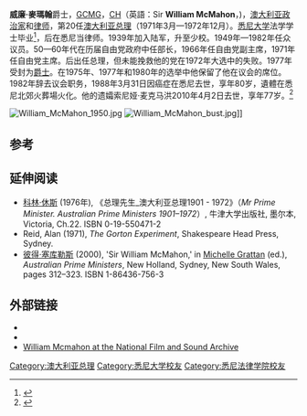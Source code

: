 {{Link style|time=2015-12-11T09:12:33+00:00}}
{{noteTA
|T=zh-tw:威廉·麥克馬洪; zh-cn:威廉·麦克马洪;zh-hk:威廉·麥瑪翰;
|1=zh-tw:威廉·麥克馬洪; zh-cn:威廉·麦克马洪;zh-hk:威廉·麥瑪翰;
|2=zh-tw:澳洲; zh-cn:澳大利亚;zh-hk:澳洲;
}}

{{Infobox Prime Minister
|honorific-prefix = [[少校|少校]] [[閣下|閣下]]
|name             = 威廉·麦克马洪 爵士<br />Sir William McMahon
|honorific-suffix = {{post-nominals|country=GBR|GCMG|CH}}
|image            = William McMahon 1966.jpg
|order            = {{Flagicon|AUS}} 第20任[[澳大利亚总理|澳大利亚总理]]
|term_start       = 1971年3月10日
|term_end         = 1972年12月5日
|monarch          = [[伊丽莎白二世|伊丽莎白二世]]
|governor-general = [[保罗·哈斯拉克|保罗·哈斯拉克爵士]]
|deputy           = [[道格·安东尼|道格·安东尼]]
|predecessor      = [[约翰·戈顿|约翰·戈顿]]
|successor        = [[高夫·惠特蘭|高夫·惠特蘭]]
|office2          = 财政部长 
|primeminister2   = [[哈罗德·霍尔特|哈罗德·霍尔特]]
|term_start2      = 1966年11月26日
|term_end2        = 1969年10月25日
|predecessor2     = [[哈罗德·霍尔特|哈罗德·霍尔特]]
|successor2       = [[莱斯·伯利|莱斯·伯利]]
|office3          = [[澳大利亚国防部|空军和海军部长]]
|primeminister3   = [[罗伯特·孟席斯|罗伯特·孟席斯]]
|term_start3      = 1951年4月28日
|term_end3        = 1966年1月26日
|predecessor3     = ''职务建立''
|successor3       = ''职务废除''
|office4          = [[澳大利亚议会|澳大利亚议会]][[:en:Division_of_Lowe|劳]]选区议员
|term_start4      = 1949年12月10日
|term_end4        = 1982年3月13日
|predecessor4     = ''新席位''
|successor4       = [[迈克尔·马赫_(澳大利亚政治家)|迈克尔·马赫]]
|birth_date       = {{birth date|1908|2|23|df=y}}
|birth_place      = {{AUS}}[[新南威爾斯州|新南威爾斯州]][[悉尼|悉尼]]
|death_date       = {{death date and age|1988|3|31|1908|2|23|df=y}}
|death_place      = {{AUS}}[[新南威爾斯州|新南威爾斯州]][[悉尼|悉尼]]
|party            = [[澳大利亚自由党|澳大利亚自由党]]
|alma_mater       = [[悉尼大学|悉尼大学]]
|spouse           = {{marriage| [[索尼娅·麦克马洪|索尼娅·麦克马洪]]|1965}}
|children         = 梅林达<br />[[朱利安·麦克马洪|朱利安]]<br />黛博拉
|religion         = [[安立甘宗|安立甘宗]]
}}
'''威廉·麥瑪翰'''爵士，[[聖米迦勒及聖喬治勳章|GCMG]]，[[名譽勳位|CH]]（英語：Sir ''' William McMahon'''，{{bd|1908年|2月23日|1988年|3月31日|}})，[[澳大利亚|澳大利亚]][[政治家|政治家]]和[[律师|律师]]，第20任[[澳大利亚总理|澳大利亚总理]]（1971年3月—1972年12月）。[[悉尼大学|悉尼大学]]法学学士毕业<ref>{{cite web|url=http://www.treasury.gov.au/~/media/Treasury/Publications%20and%20Media/Publications/2012/Economic%20Roundup%20Issue%202/Downloads/06_William_McMahon.ashx|accessdate=5 October 2012|title='William McMahon: the first Treasurer with an economics degree'|author='John Hawkins'|deadurl=yes|archiveurl=https://web.archive.org/web/20120821133149/http://www.treasury.gov.au/~/media/Treasury/Publications%20and%20Media/Publications/2012/Economic%20Roundup%20Issue%202/Downloads/06_William_McMahon.ashx|archivedate=2012年8月21日}}</ref>，后在悉尼当律师。1939年加入陆军，升至少校。1949年—1982年任众议员。50—60年代在历届自由党政府中任部长，1966年任自由党副主席，1971年任自由党主席。后出任总理，但未能挽救他的党在1972年大选中的失败。1977年受封为[[爵士|爵士]]。在1975年、1977年和1980年的选举中他保留了他在议会的席位。1982年辞去议会职务，1988年3月31日因癌症在悉尼去世，享年80岁，遺體在悉尼北郊火葬場火化。他的遗孀索尼娅·麦克马洪2010年4月2日去世，享年77岁。<ref>{{cite news | url=http://www.smh.com.au/lifestyle/people/a-lady-who-lived-life-to-the-full-20100403-rkqk.html | title=Sonia McMahon dies aged 77 | work=Sydney Morning Herald | date=4 April 2010 | accessdate=25 April 2010 | first1=Andrew | last1=Hornery | first2=Rachel | last2=Browne | first3=Sarah | last3=Whyte | archive-date=2010-05-07 | archive-url=https://web.archive.org/web/20100507202836/http://www.smh.com.au/lifestyle/people/a-lady-who-lived-life-to-the-full-20100403-rkqk.html | dead-url=no }}</ref>

[[Image:William_McMahon_1950.jpg|thumb]]
[[Image:William_McMahon_bust.jpg|thumb]]]]

==参考==
{{Reflist}}

==延伸阅读==

* [[科林·休斯|科林·休斯]] (1976年), 《总理先生_澳大利亚总理1901 - 1972》（''Mr Prime Minister. Australian Prime Ministers 1901–1972''）, 牛津大学出版社, 墨尔本, Victoria, Ch.22. ISBN 0-19-550471-2
* Reid, Alan (1971), ''The Gorton Experiment'', Shakespeare Head Press, Sydney.
* [[彼得·塞库勒斯|彼得·塞库勒斯]] (2000), 'Sir William McMahon,' in [[Michelle_Grattan|Michelle Grattan]] (ed.), ''Australian Prime Ministers'', New Holland, Sydney, New South Wales, pages 312–323. ISBN 1-86436-756-3

==外部链接==
{{Commons category|William McMahon}}
*{{cite web |title=William McMahon |url=http://primeministers.naa.gov.au/primeministers/mcmahon/ |work=Australia's Prime Ministers |publisher=[[澳大利亚国家档案馆|澳大利亚国家档案馆]] |accessdate=2010年6月29日 |archive-url=https://www.webcitation.org/6Hy9kXaWx?url=http://primeministers.naa.gov.au/primeministers/mcmahon/ |archive-date=2013年7月8日 |dead-url=yes }}
*{{cite web |title=William McMahon |publisher=[[澳大利亚国家博物馆|澳大利亚国家博物馆]] |url=http://www.nma.gov.au/education/school_resources/websites_and_interactives/primeministers/william_mcmahon/ |accessdate=2010年6月29日 |archive-date=2013年7月8日 |archive-url=https://www.webcitation.org/6Hy9lUECm?url=http://www.nma.gov.au/primeministers/william_mcmahon |dead-url=no }}
*[http://colsearch.nfsa.afc.gov.au/nfsa/search/display/display.w3p;adv=yes;group=;groupequals=;holdingType=;page=0;parentid=;query=Number%3A357311;querytype=;rec=0;resCount=10 William Mcmahon at the National Film and Sound Archive]{{Dead link|date=2019年10月 |bot=InternetArchiveBot |fix-attempted=yes }}

{{s-start}}
{{s-par|au}}
{{s-new|division}}
{{s-ttl|title=[[:en:Division_of_Lowe|劳选区议员]]|years=1949–82}}
{{s-aft|after=[[迈克尔·马赫_(澳大利亚政治家)|迈克尔·马赫]]<br />(Michael Maher)}}
{{s-bef|before=[[金·爱德华·比兹利|金·爱德华·比兹利爵士]]<br />(Kim Beazley, Sr.)<br />[[克莱德·卡梅伦|克莱德·卡梅伦]]<br />(Clyde Cameron)}}
{{s-ttl|title=[[:en:Father_of_the_Australian_House_of_Representatives|众议院之父]]|years=1980–82}}
{{s-aft|after=[[马尔科姆·弗雷泽|马尔科姆·弗雷泽]]<br />[[比利·斯内登|比利·斯内登]]<br />[[詹姆斯·基伦|詹姆斯·基伦爵士]]}}
{{s-off}}
{{s-bef | rows=2 | before=[[菲利普·麦克布莱德|菲利普·麦克布莱德]]<br />(Philip McBride)}}
{{s-ttl | title= [[澳大利亚国防部|空军部长]] |years=1951–54}}
{{s-aft | after=[[阿瑟尔·汤利|阿瑟尔·汤利]]<br />(Athol Townley) }}
{{s-ttl | title= [[澳大利亚国防部|海军部长]] |years=1951–54}}
{{s-aft | after=[[约西亚·弗朗西斯|约西亚·弗朗西斯]]<br />(Josiah Francis) }}
{{s-bef | before=[[阿瑟尔·汤利|阿瑟尔·汤利]] }}
{{s-ttl |title= [[澳大利亚公众服务部|社会服务部长]] |years=1954–56}}
{{s-aft |after=[[休·罗伯逊|休·罗伯逊]] }}
{{s-bef | before=[[约翰·麦克尤恩|约翰·麦克尤恩]]}}
{{s-ttl |title= [[澳大利亚农业、渔业和林业部|商务和农业部长]] |years=1956–58}}
{{s-aft |after=[[查尔斯·阿德曼|查尔斯·阿德曼]]<br />(Charles Adermann) }}
{{s-bef |before=[[哈罗德·霍尔特|哈罗德·霍尔特]]}}
{{s-ttl |title= [[澳大利亚就业及劳资关系部|劳工和国民服务部长]] |years=1958–66}}
{{s-aft |after=[[莱斯·伯利|莱斯·伯利]]<br />(Les Bury) }}
{{s-bef |before=[[比尔·斯普纳_(政治家)|比尔·斯普纳]]<br />(Bill Spooner) }}
{{s-ttl |title=[[:en:Vice-President_of_the_Executive_Council|行政局副总裁]] |years=1964–66 }}
{{s-aft |after=[[阿兰·胡尔默|阿兰·胡尔默]]<br />(Alan Hulme)}}
{{s-bef |before=[[哈罗德·霍尔特|哈罗德·霍尔特]]}}
{{s-ttl |title= [[:en:Treasurer_of_Australia|澳洲财政部长]] |years=1966–69 }}
{{s-aft |rows=2 |after=[[莱斯·伯利|莱斯·伯利]] }}
{{s-bef|before= [[戈顿·弗里思|戈顿·弗里思]]<br />(Gordon Freeth)}}
{{s-ttl|title=  [[澳大利亚外交部|对外事务部长]]/<br />[[澳大利亚外交部|外交部长]] |years=1969–71 }}
{{s-bef|before=[[约翰·戈顿|约翰·戈顿]]}}
{{s-ttl|title=[[澳大利亚总理|澳大利亚总理]]|years=1971–72}}
{{s-aft|after=[[愛德華·高夫·惠特蘭|高夫·惠特拉姆]]}}
{{s-ppo}}
{{s-bef|before=[[哈罗德·霍尔特|哈罗德·霍尔特]]}}
{{s-ttl|title=[[澳大利亚自由党|澳大利亚自由党副领袖]]|years=1966–71}}
{{s-aft|after=[[约翰·戈顿|约翰·戈顿]]}}
{{s-bef|before=[[约翰·戈顿|约翰·戈顿]]}}
{{s-ttl|title=[[澳大利亚自由党|澳大利亚自由党领袖]]|years=1971–72}}
{{s-aft|after=[[比利·斯内登|比利·斯内登]]}}
{{end}}
{{AustraliaPM}}
{{冷戰相關人物}}

{{Authority control}}

{{DEFAULTSORT:McMahon, William}}
[[Category:澳大利亚总理|Category:澳大利亚总理]]
[[Category:悉尼大学校友|Category:悉尼大学校友]]
[[Category:悉尼法律学院校友|Category:悉尼法律学院校友]]